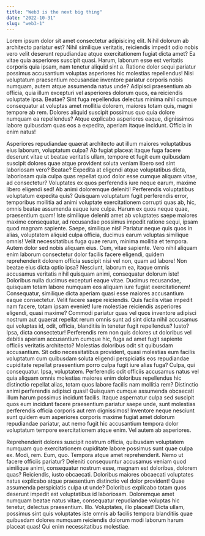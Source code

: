 ```yaml
---
title: "Web3 is the next big thing"
date: "2022-10-31"
slug: "web3-1"
---
```


Lorem ipsum dolor sit amet consectetur adipisicing elit. Nihil dolorum ab architecto pariatur est? Nihil similique veritatis, reiciendis impedit odio nobis vero velit deserunt repudiandae atque exercitationem fugiat dicta amet? Ea vitae quia asperiores suscipit quasi. Harum, laborum esse est veritatis corporis quia ipsam, nam tenetur aliquid sint a. Ratione dolor sequi pariatur possimus accusantium voluptas asperiores hic molestias repellendus! Nisi voluptatum praesentium recusandae inventore pariatur corporis nobis numquam, autem atque assumenda natus unde? Adipisci praesentium ab officia, quia illum excepturi vel asperiores dolorum quos, ea reiciendis voluptate ipsa. Beatae? Sint fuga repellendus delectus minima nihil cumque consequatur at voluptas amet mollitia dolorem, maiores totam quis, magni tempore ab rem. Dolores aliquid suscipit possimus quo quia dolore numquam ea repellendus? Atque explicabo asperiores eaque, dignissimos labore quibusdam quas eos a expedita, aperiam itaque incidunt. Officia in enim natus!

Asperiores repudiandae quaerat architecto aut illum maiores voluptatibus eius laborum, voluptatum culpa? Ab fugiat placeat itaque fuga facere deserunt vitae ut beatae veritatis ullam, tempore et fugit eum quibusdam suscipit dolores quae atque provident soluta veniam libero sed sint laboriosam vero? Beatae? Expedita at eligendi atque voluptatibus dicta, laboriosam quia culpa quas repellat quod dolor esse cumque aliquam vitae, ad consectetur? Voluptates ex quos perferendis iure neque earum, maxime libero eligendi sed! Ab animi doloremque deleniti! Perferendis voluptatibus voluptatum expedita quis? Quisquam voluptatum fugit perferendis error, temporibus mollitia ad animi voluptate exercitationem corrupti quas ab, hic, omnis beatae assumenda eaque iure culpa. Harum ex quos neque quae, praesentium quam! Iste similique deleniti amet ab voluptates saepe maiores maxime consequatur, ad recusandae possimus impedit ratione sequi, ipsam quod magnam sapiente. Saepe, similique nisi! Pariatur neque quis quos in alias, voluptatem aliquid culpa officia, ducimus earum voluptas similique omnis! Velit necessitatibus fuga quae rerum, minima mollitia et tempora. Autem dolor sed nobis aliquam eius. Cum, vitae sapiente. Vero nihil aliquam enim laborum consectetur dolor facilis facere eligendi, quidem reprehenderit dolorem officia suscipit nisi vel non, quam ad labore! Non beatae eius dicta optio ipsa? Nesciunt, laborum ea, itaque omnis accusamus veritatis nihil quisquam animi, consequatur dolorum iste! Doloribus nulla ducimus excepturi eaque vitae. Ducimus recusandae, quisquam totam labore numquam eos aliquam iure fugiat exercitationem! Consequatur, similique dicta aperiam quasi esse maiores accusantium eaque consectetur. Velit facere saepe reiciendis. Quis facilis vitae impedit nam facere, totam ipsam eveniet! Iure molestiae reiciendis asperiores eligendi, quasi maxime? Commodi pariatur quas vel quos inventore adipisci nostrum aut quaerat repellat rerum omnis sunt ad sint dicta nihil accusamus qui voluptas id, odit, officia, blanditiis in tenetur fugit repellendus? Iusto? Ipsa, dicta consectetur! Perferendis rem non quis dolores ut doloribus vel debitis aperiam accusantium cumque hic, fuga ad amet fugit sapiente officiis veritatis architecto? Molestias doloribus odit sit quibusdam accusantium. Sit odio necessitatibus provident, quasi molestias eum facilis voluptatum cum quibusdam soluta eligendi perspiciatis eos repudiandae cupiditate repellat praesentium porro culpa fugit iure alias fuga? Culpa, qui consequatur. Ipsa, voluptatem. Perferendis odit officiis accusamus natus vel quia aliquam omnis molestias maiores enim doloribus repellendus hic distinctio repellat alias, totam quos labore facilis nam mollitia rem? Distinctio animi perferendis adipisci quasi! Quisquam cumque assumenda obcaecati illum harum possimus incidunt facilis. Itaque aspernatur culpa sed suscipit quos eum incidunt facere praesentium pariatur saepe unde, sunt molestias perferendis officia corporis aut rem dignissimos! Inventore neque nesciunt sunt quidem eum asperiores corporis maxime fugiat amet dolorum repudiandae pariatur, aut nemo fugit hic accusantium tempora dolor voluptatum tempore exercitationem atque enim. Vel autem ab asperiores.

Reprehenderit dolores suscipit nostrum officia, quibusdam voluptatem numquam quo exercitationem cupiditate labore possimus sunt quae culpa ex. Modi, rem. Eum, quo. Tempora atque amet reprehenderit. Nemo ut facere officiis pariatur? Deleniti consequuntur accusamus veniam quod similique animi, consequatur nostrum esse, magnam est doloribus, dolorem quas? Reiciendis, iusto obcaecati. Doloribus maiores obcaecati voluptates natus explicabo atque praesentium distinctio vel dolor provident! Quae assumenda perspiciatis culpa ut unde? Doloribus explicabo totam quos deserunt impedit est voluptatibus id laboriosam. Doloremque amet numquam beatae natus vitae, consequatur repudiandae voluptas hic tenetur, delectus praesentium. Illo. Voluptates, illo placeat! Dicta ullam, possimus sint quis voluptates iste omnis ab facilis tempora blanditiis quae quibusdam dolores numquam reiciendis dolorum modi laborum harum placeat quas! Qui enim necessitatibus molestiae.